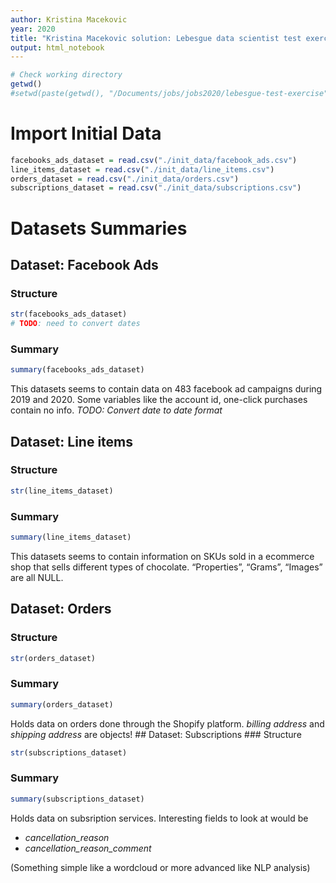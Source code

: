 ```yaml
---
author: Kristina Macekovic
year: 2020
title: "Kristina Macekovic solution: Lebesgue data scientist test exercise"
output: html_notebook
---
```

```r
# Check working directory
getwd()
#setwd(paste(getwd(), "/Documents/jobs/jobs2020/lebesgue-test-exercise", sep=""))
```
# Import Initial Data
```r
facebooks_ads_dataset = read.csv("./init_data/facebook_ads.csv")
line_items_dataset = read.csv("./init_data/line_items.csv")
orders_dataset = read.csv("./init_data/orders.csv")
subscriptions_dataset = read.csv("./init_data/subscriptions.csv")
```

# Datasets Summaries
## Dataset: Facebook Ads
### Structure
```r
str(facebooks_ads_dataset)
# TODO: need to convert dates
```

### Summary
```r
summary(facebooks_ads_dataset)
```

This datasets seems to contain data on 483 facebook ad campaigns during 2019 and 2020. Some variables like the account id, one-click purchases contain no info.
*TODO: Convert date to date format*

## Dataset: Line items
### Structure
```r
str(line_items_dataset)
```

### Summary
```r
summary(line_items_dataset)
```

This datasets seems to contain information on SKUs sold in a ecommerce shop that sells different types of chocolate. "Properties", "Grams", "Images" are all NULL.

## Dataset: Orders
### Structure
```r
str(orders_dataset)
```

### Summary
```r
summary(orders_dataset)
```

Holds data on orders done through the Shopify platform. *billing address* and *shipping address* are objects!
## Dataset: Subscriptions
### Structure
```r
str(subscriptions_dataset)
```

### Summary
```r
summary(subscriptions_dataset)
```

Holds data on subsription services. Interesting fields to look at would be 

- *cancellation_reason*
- *cancellation_reason_comment*

(Something simple like a wordcloud or more advanced like NLP analysis)